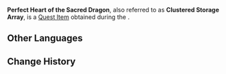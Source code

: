 {{Item Infobox
|id           = 120953
|image        = Item Perfect Heart of the Sacred Dragon.png
|type         = Quest Items
|description  = A flawless piece of jade. Before the fires of human civilization had ever been kindled, it was the heart of the Dragonlord [[Ixlel|Ix Uxul Tz'ib Bolon Ch'ule-L]], ruler of [[Chichen Uctokah]].<br>It once held the authority to command all devices within [[Ochkanatlan]], the ineffable city, yet can no longer be used due to its energy having been completely exhausted.<br>Just as with the half-humans who pursued it so relentlessly, the Dragonlord's quest for perfection was ultimately in vain, leading to naught but an end that was as cold and lifeless as jade.
|source1      = [[Open Your Heart to Me]]
}}
'''Perfect Heart of the Sacred Dragon''', also referred to as '''Clustered Storage Array''', is a [[Quest Item]] obtained during the {{Quest|Open Your Heart to Me}}.

==Other Languages==
{{Other Languages|default_hidden=1
|en      = Perfect Heart of the Sacred Dragon
|zhs     = 完美的圣龙之心
|zhs_rm  = 
|zht     = 完美的聖龍之心
|zht_rm  = 
|ja      = 完美なる聖龍の心
|ja_rm   = 
|ko      = 완벽하고 신성한 용의 심장
|es      = Corazón perfecto de la Señora de los Dragones
|fr      = Cœur parfait du dragon sacré
|ru      = Идеальное сердце священного дракона
|th      = ดวงใจแห่งมังกรศักดิ์สิทธิ์ที่สมบูรณ์แบบ
|th_rm   = 
|vi      = Trái Tim Thánh Long Hoàn Chỉnh
|de      = Perfektes Herz der Drachenfürstin
|id      = Jantung Naga yang Sempurna
|pt      = Coração do Dragão Sagrado Perfeito
|tr      = Kutsal Ejderin Kusursuz Kalbi
|it      = Cuore perfetto del Drago sacro
}}

==Change History==
{{Change History|5.2}}